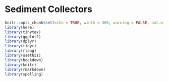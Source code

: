 # Sediment Collectors

```r
knitr::opts_chunk$set(echo = TRUE, width = 300, warning = FALSE, out.width = "50%", fig.show = 'hold', fig.align = "center")
library(here)
library(tinytex)
library(ggplot2)
library(dplyr)
library(tidyr)
library(rlang)
library(usethis)
library(bookdown)
library(knitr)
library(rmarkdown)
library(spelling)
```